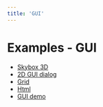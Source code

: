 ```yaml
---
title: 'GUI'
---
```


# Examples - GUI

- [Skybox 3D](./skybox-3d)
- [2D GUI dialog](./2d-gui)
- [Grid](./grid)
- [Html](./html)
- [GUI demo](./gui-demo)
